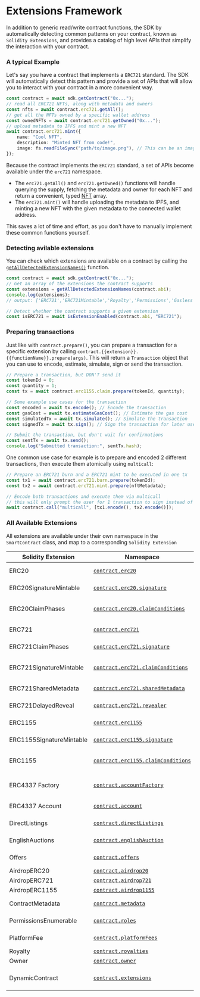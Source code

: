 # Extensions Framework

In addition to generic read/write contract functions, the SDK by automatically detecting common patterns on your contract, known as `Solidity Extensions`, and provides a catalog of high level APIs that simplify the interaction with your contract.

### A typical Example

Let's say you have a contract that implements a `ERC721` standard. The SDK will automatically detect this pattern and provide a set of APIs that will allow you to interact with your contract in a more convenient way.

```ts
const contract = await sdk.getContract("0x...");
// read all ERC721 NFTs, along with metadata and owners
const nfts = await contract.erc721.getAll();
// get all the NFTs owned by a specific wallet address
const ownedNFTs = await contract.erc721.getOwned("0x...");
// upload metadata to IPFS and mint a new NFT
await contract.erc721.mint({
	name: "Cool NFT",
	description: "Minted NFT from code!",
	image: fs.readFileSync("path/to/image.png"), // This can be an image url or file
});
```

Because the contract implements the `ERC721` standard, a set of APIs become available under the `erc721` namespace.

- The `erc721.getAll()` and `erc721.getOwned()` functions will handle querying the supply, fetching the metadata and owner for each NFT and return a convenient, typed [NFT](/references/typescript/NFT) array.
- The `erc721.mint()` will handle uploading the metadata to IPFS, and minting a new NFT with the given metadata to the connected wallet address.

This saves a lot of time and effort, as you don't have to manually implement these common functions yourself.

### Detecting avilable extensions

You can check which extensions are available on a contract by calling the [`getAllDetectedExtensionNames()`](/references/typescript/getAllDetectedExtensionNames) function.

```ts
const contract = await sdk.getContract("0x...");
// Get an array of the extensions the contract supports
const extensions = getAllDetectedExtensionNames(contract.abi);
console.log(extensions);
// output: ['ERC721','ERC721Mintable','Royalty','Permissions','Gasless',...]

// Detect whether the contract supports a given extension
const isERC721 = await isExtensionEnabled(contract.abi, "ERC721");
```

### Preparing transactions

Just like with `contract.prepare()`, you can prepare a transaction for a specific extension by calling `contract.{{extension}}.{{functionName}}.prepare(args)`. This will return a `Transaction` object that you can use to encode, estimate, simulate, sign or send the transaction.

```ts
// Prepare a transaction, but DON'T send it
const tokenId = 0;
const quantity = 1;
const tx = await contract.erc1155.claim.prepare(tokenId, quantity);

// Some example use cases for the transaction
const encoded = await tx.encode(); // Encode the transaction
const gasCost = await tx.estimateGasCost(); // Estimate the gas cost
const simulatedTx = await tx.simulate(); // Simulate the transaction
const signedTx = await tx.sign(); // Sign the transaction for later use

// Submit the transaction, but don't wait for confirmations
const sentTx = await tx.send();
console.log("Submitted transaction:", sentTx.hash);
```

One common use case for example is to prepare and encoded 2 different transactions, then execute them atomically using `multicall`:

```ts
// Prepare an ERC721 burn and a ERC721 mint to be executed in one tx
const tx1 = await contract.erc721.burn.prepare(tokenId);
const tx2 = await contract.erc721.mint.prepare(nftMetadata);

// Encode both transactions and execute them via multicall
// this will only prompt the user for 1 transaction to sign instead of 2
await contract.call("multicall", [tx1.encode(), tx2.encode()]);
```

### All Available Extensions

All extensions are available under their own namespace in the `SmartContract` class, and map to a corresponding `Solidity Extension`

| Solidity Extension       | Namespace                                                                            | Description                                   |
| ------------------------ | ------------------------------------------------------------------------------------ | --------------------------------------------- |
| ERC20                    | [`contract.erc20`](/references/typescript/Erc20)                                     | Standard ERC20 functions and more             |
| ERC20SignatureMintable   | [`contract.erc20.signature`](/references/typescript/Erc20#signature)                 | Mint tokens with signature                    |
| ERC20ClaimPhases         | [`contract.erc20.claimConditions`](/references/typescript/Erc20#claimConditions)     | Configure claim conditions for Drop contracts |
| ERC721                   | [`contract.erc721`](/references/typescript/Erc721)                                   | Standard ERC721 functions and more            |
| ERC721ClaimPhases        | [`contract.erc721.signature`](/references/typescript/Erc721#signature)               | Mint NFTs with signature                      |
| ERC721SignatureMintable  | [`contract.erc721.claimConditions`](/references/typescript/Erc721#claimConditions)   | Configure claim conditions for Drop contracts |
| ERC721SharedMetadata     | [`contract.erc721.sharedMetadata`](/references/typescript/Erc721#sharedMetadata)     | OpenEditionERC721 shared metadata             |
| ERC721DelayedReveal      | [`contract.erc721.revealer`](/references/typescript/Erc721#revealer)                 | Manage delayed reveal NFTs                    |
| ERC1155                  | [`contract.erc1155`](/references/typescript/Erc1155)                                 | Stadard ERC1155 functions and more            |
| ERC1155SignatureMintable | [`contract.erc1155.signature`](/references/typescript/Erc1155#signature)             | Mint NFTs with signature                      |
| ERC1155                  | [`contract.erc1155.claimConditions`](/references/typescript/Erc1155#claimConditions) | Configure claim conditions for Drop contracts |
| ERC4337 Factory          | [`contract.accountFactory`](/references/typescript/AccountFactory)                   | Smart Account Factory helpers and state       |
| ERC4337 Account          | [`contract.account`](/references/typescript/Account)                                 | Smart Account utilities                       |
| DirectListings           | [`contract.directListings`](/references/typescript/MarketplaceV3DirectListings)      | Marketplace direct listing functionality      |
| EnglishAuctions          | [`contract.englishAuction`](/references/typescript/MarketplaceV3EnglishAuctions)     | Marketplace english auction functionality     |
| Offers                   | [`contract.offers`](/references/typescript/MarketplaceV3Offers)                      | Marketplace offers functionality              |
| AirdropERC20             | [`contract.airdrop20`](/references/typescript/AirdropERC20)                          | Airdrop tokens                                |
| AirdropERC721            | [`contract.airdrop721`](/references/typescript/AirdropERC721)                        | Airdrop NFTs                                  |
| AirdropERC1155           | [`contract.airdrop1155`](/references/typescript/AirdropERC1155)                      | Airdrop NFTs                                  |
| ContractMetadata         | [`contract.metadata`](/references/typescript/ContractMetadata)                       | Contract metadata upload/download             |
| PermissionsEnumerable    | [`contract.roles`](/references/typescript/ContractRoles)                             | Contract roles and permissions                |
| PlatformFee              | [`contract.platformFees`](/references/typescript/ContractPlatformFee)                | Manage platform fees                          |
| Royalty                  | [`contract.royalties`](/references/typescript/ContractRoyalty)                       | Manage royalties                              |
| Owner                    | [`contract.owner`](/references/typescript/ContractOwner)                             | Manage owners                                 |
| DynamicContract          | [`contract.extensions`](/references/typescript/ExtensionManager)                     | Add/remove extensions on a dynamic contract   |
